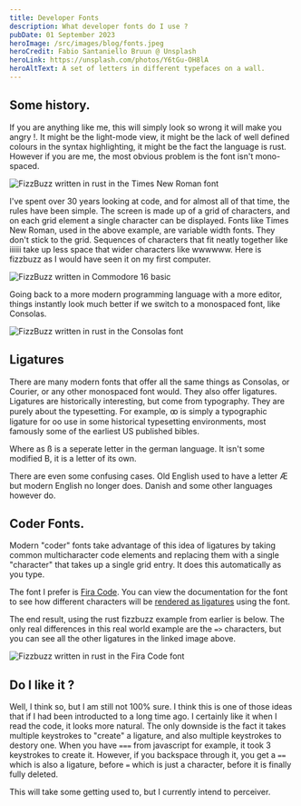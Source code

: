 ```yaml
---
title: Developer Fonts
description: What developer fonts do I use ?
pubDate: 01 September 2023
heroImage: /src/images/blog/fonts.jpeg
heroCredit: Fabio Santaniello Bruun @ Unsplash
heroLink: https://unsplash.com/photos/Y6tGu-OH8lA
heroAltText: A set of letters in different typefaces on a wall.
---
```



## Some history.

If you are anything like me, this will simply look so wrong it will make you angry !. It might be the light-mode view, 
it might be the lack of well defined colours in the syntax highlighting, it might be the fact the language is rust. However
if you are me, the most obvious problem is the font isn't mono-spaced.

<Image src={FizzBuzz_TimesNewRoman} alt="FizzBuzz written in rust in the Times New Roman font" class="center" />

I've spent over 30 years looking at code, and for almost all of that time, the rules have been simple. The screen
is made up of a grid of characters, and on each grid element a single character can be displayed. Fonts like Times New Roman,
used in the above example, are variable width fonts. They don't stick to the grid. Sequences of characters that fit neatly together
like iiiiii take up less space that wider characters like wwwwww. Here is fizzbuzz as I would have seen it on my first computer.

<Image src={FizzBuzz_C16} alt="FizzBuzz written in Commodore 16 basic" class="center" />

Going back to a more modern programming language with a more editor, things instantly look much better if we switch to a monospaced
font, like Consolas.

<Image src={FizzBuzz_Consolas} alt="FizzBuzz written in rust in the Consolas font" class="center" />

## Ligatures

There are many modern fonts that offer all the same things as Consolas, or Courier, or any other monospaced font would. They also
offer ligatures. Ligatures are historically interesting, but come from typography. They are purely about the typesetting. For example, 
ꝏ is simply a typographic ligature for oo use in some historical typesetting environments, most famously some of the earliest
US published bibles.

Where as ß is a seperate letter in the german language. It isn't some modified B, it is a letter of its own.

There are even some confusing cases. Old English used to have a letter Æ but modern English no longer does. Danish and some other
languages however do.

## Coder Fonts.

Modern "coder" fonts take advantage of this idea of ligatures by taking common multicharacter code elements and replacing them with 
a single "character" that takes up a single grid entry. It does this automatically as you type.

The font I prefer is [Fira Code](https://github.com/tonsky/FiraCode). You can view the documentation for the font to see
how different characters will be <a href="https://github.com/tonsky/FiraCode#whats-in-the-box">rendered as ligatures</a> using the font.

The end result, using the rust fizzbuzz example from earlier is below. The only real differences in this real world example are the `=>` characters,
but you can see all the other ligatures in the linked image above.

<Image src={FizzBuzz_FiraCode} alt="Fizzbuzz written in rust in the Fira Code font" class="center" />

## Do I like it ?

Well, I think so, but I am still not 100% sure. I think this is one of those ideas that if I had been introducted to a long time ago. 
I certainly like it when I read the code, it looks more natural. The only downside is the fact it takes multiple keystrokes to "create"
a ligature, and also multiple keystrokes to destory one. When you have `===` from javascript for example, it took 3 keystrokes to create it.
However, if you backspace through it, you get a `==` which is also a ligature, before `=` which is just a character, before it is finally
fully deleted.

This will take some getting used to, but I currently intend to perceiver.